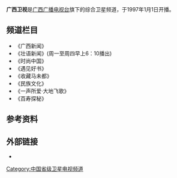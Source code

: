 {{頻道資訊
| 頻道名稱          = 广西卫视
| 頻道圖片檔案      = LOGOGuangxiTV.jpg
| 頻道圖片尺寸      = 170px
| 頻道圖片名稱      = 广西卫视
| 所屬國家或地區    = {{CHNML}}
| 試播日期          = 
| 開播日期          = 1997年1月1日
| 停播日期          = 
| 視頻格式          = [[標準畫質電視|SDTV]] ([[MPEG-2|MPEG-2]] [[576i|576i]] [[縱橫比_(圖像)|4:3]])<br/>[[高清晰度电视|HDTV]] ([[H.264|H.264]] [[1080i|1080i]] [[縱橫比_(圖像)|16:9]])
| 音頻格式          = [[單聲道|單聲道]]（[[標清|標清]]）<br/>[[立体声|立体声]]（[[高清电视|高清]]）
| 頻道語言          = [[普通话|普通话]] <br> [[壯語|壯語]]
| 頻道呼號          = 
| 頻道口號          = 广西卫视，美丽天下！
| 頻道類別          = 卫星电视
| 播放地區          = {{CHNML}}
| 收視率            = 
| 收視率調查時間    = 
| 收視率資料來源    = 
| 收視份額          = 
| 收視份額調查時間  = 
| 收視份額資料來源  = 
| 總部所在          = {{CHN}}[[广西壮族自治区|广西壮族自治区]][[南宁市|南宁市]]
| 前頻道名稱        = 
| 被取代名稱        = 
| 集團同類頻道      = 
| 重播服務頻道      = 
| 頻道官方網站      =http://vod.gxtv.cn/channel/1/ 
| 無線電視供應商01  = 
| 無線電視頻道數01  = 
| 衛星電視供應商01  = [[中星6B|中星6B]]
| 衛星電視頻道數01  = 觀眾自行接收
| 衛星電視供應商02  = [[中星6A|中星6A]]
| 衛星電視頻道數02  = 觀眾自行接收
| 衛星電視供應商03  = [[中星9號|中星9號]]
| 衛星電視頻道數03  = 觀眾自行接收
| 有線電視供應商01  = 中國大陸有線供應商
| 有線電視頻道數01  = 隨地區而變
| 有線電視供應商02 = [[星和視界|星和視界]]<br>(新加坡)
| 有線電視頻道數02 = 831頻道
| 線上收看網站01   = 在线收看
| 線上收看網址01   = http://tv.gxtv.cn/TV-1.html
}}
'''广西卫视'''是[[广西广播电视台|广西广播电视台]]旗下的综合卫星频道，于1997年1月1日开播。

== 频道栏目 ==
*《广西新闻》
*《壮语新闻》(周一至周四早上6：10播出)
*《时尚中国》
*《遇见好书》
*《收藏马未都》
*《民族文化》
*《一声所爱·大地飞歌》
*《百寿探秘》

== 参考资料 ==
{{reflist}}
== 外部链接 ==
* {{Sinaweibo|hljws}}

{{电视小作品}}
{{中华人民共和国广播电视网络}}
[[Category:中国省级卫星电视频道|Category:中国省级卫星电视频道]]